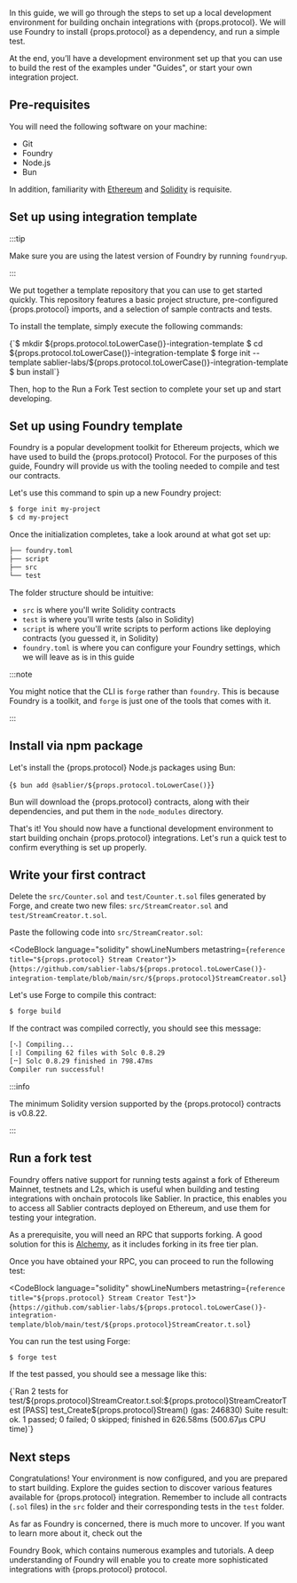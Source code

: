 
In this guide, we will go through the steps to set up a local development environment for building onchain integrations
with {props.protocol}. We will use Foundry to install {props.protocol} as a dependency, and run a simple test.

At the end, you’ll have a development environment set up that you can use to build the rest of the examples under
"Guides", or start your own integration project.

## Pre-requisites

You will need the following software on your machine:

- <Link href="https://git-scm.com/downloads">Git</Link>
- <Link href="https://github.com/foundry-rs/foundry">Foundry</Link>
- <Link href="https://nodejs.org/en/download">Node.js</Link>
- <Link href="https://bun.sh">Bun</Link>

In addition, familiarity with [Ethereum](https://ethereum.org/) and [Solidity](https://soliditylang.org/) is requisite.

## Set up using integration template

:::tip

Make sure you are using the latest version of Foundry by running `foundryup`.

:::

We put together a template repository that you can use to get started quickly. This repository features a basic project
structure, pre-configured {props.protocol} imports, and a selection of sample contracts and tests.

To install the template, simply execute the following commands:

<CodeBlock language="bash">
  {`$ mkdir ${props.protocol.toLowerCase()}-integration-template
  $ cd ${props.protocol.toLowerCase()}-integration-template
  $ forge init --template sablier-labs/${props.protocol.toLowerCase()}-integration-template
  $ bun install`}
</CodeBlock>

Then, hop to the <Link href="#run-a-fork-test">Run a Fork Test</Link> section to complete your set up and start
developing.

## Set up using Foundry template

Foundry is a popular development toolkit for Ethereum projects, which we have used to build the {props.protocol}
Protocol. For the purposes of this guide, Foundry will provide us with the tooling needed to compile and test our
contracts.

Let's use this command to spin up a new Foundry project:

```bash
$ forge init my-project
$ cd my-project
```

Once the initialization completes, take a look around at what got set up:

```bash
├── foundry.toml
├── script
├── src
└── test
```

The folder structure should be intuitive:

- `src` is where you'll write Solidity contracts
- `test` is where you'll write tests (also in Solidity)
- `script` is where you'll write scripts to perform actions like deploying contracts (you guessed it, in Solidity)
- `foundry.toml` is where you can configure your Foundry settings, which we will leave as is in this guide

:::note

You might notice that the CLI is `forge` rather than `foundry`. This is because Foundry is a toolkit, and `forge` is
just one of the tools that comes with it.

:::

## Install via npm package

Let's install the {props.protocol} Node.js packages using Bun:

<CodeBlock language="bash">{`$ bun add @sablier/${props.protocol.toLowerCase()}`}</CodeBlock>

Bun will download the {props.protocol} contracts, along with their dependencies, and put them in the `node_modules`
directory.

That's it! You should now have a functional development environment to start building onchain {props.protocol}
integrations. Let's run a quick test to confirm everything is set up properly.

## Write your first contract

Delete the `src/Counter.sol` and `test/Counter.t.sol` files generated by Forge, and create two new files:
`src/StreamCreator.sol` and `test/StreamCreator.t.sol`.

Paste the following code into `src/StreamCreator.sol`:

<CodeBlock language="solidity" showLineNumbers metastring={`reference title="${props.protocol} Stream Creator"`}>
  {`https://github.com/sablier-labs/${props.protocol.toLowerCase()}-integration-template/blob/main/src/${props.protocol}StreamCreator.sol`}
</CodeBlock>

Let's use Forge to compile this contract:

```bash
$ forge build
```

If the contract was compiled correctly, you should see this message:

```bash
[⠢] Compiling...
[⠰] Compiling 62 files with Solc 0.8.29
[⠒] Solc 0.8.29 finished in 798.47ms
Compiler run successful!
```

:::info

The minimum Solidity version supported by the {props.protocol} contracts is v0.8.22.

:::

## Run a fork test

Foundry offers native support for running tests against a fork of Ethereum Mainnet, testnets and L2s, which is useful
when building and testing integrations with onchain protocols like Sablier. In practice, this enables you to access all
Sablier contracts deployed on Ethereum, and use them for testing your integration.

As a prerequisite, you will need an RPC that supports forking. A good solution for this is
[Alchemy](https://alchemy.com), as it includes forking in its free tier plan.

Once you have obtained your RPC, you can proceed to run the following test:

<CodeBlock language="solidity" showLineNumbers metastring={`reference title="${props.protocol} Stream Creator Test"`}>
  {`https://github.com/sablier-labs/${props.protocol.toLowerCase()}-integration-template/blob/main/test/${props.protocol}StreamCreator.t.sol`}
</CodeBlock>

You can run the test using Forge:

```bash
$ forge test
```

If the test passed, you should see a message like this:

<CodeBlock language="bash">
  {`Ran 2 tests for test/${props.protocol}StreamCreator.t.sol:${props.protocol}StreamCreatorTest
[PASS] test_Create${props.protocol}Stream() (gas: 246830)
Suite result: ok. 1 passed; 0 failed; 0 skipped; finished in 626.58ms (500.67µs CPU time)`}
</CodeBlock>

## Next steps

Congratulations! Your environment is now configured, and you are prepared to start building. Explore the guides section
to discover various features available for {props.protocol} integration. Remember to include all contracts (`.sol`
files) in the `src` folder and their corresponding tests in the `test` folder.

As far as Foundry is concerned, there is much more to uncover. If you want to learn more about it, check out the

<Link href="https://book.getfoundry.sh/">Foundry Book</Link>, which contains numerous examples and tutorials. A deep
understanding of Foundry will enable you to create more sophisticated integrations with {props.protocol} protocol.
